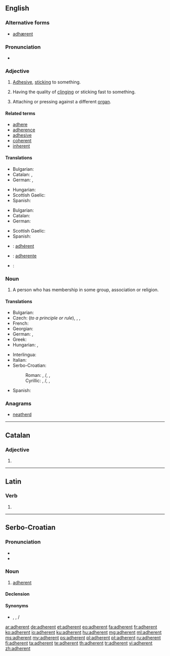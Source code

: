 ==English==

===Alternative forms===
* [[adhærent]] {{qualifier|archaic}}

===Pronunciation===
* {{audio|en-us-adherent.ogg|Audio (US)}}

===Adjective===
{{en-adj}}

# [[adhesive|Adhesive]], [[stick]]ing to something.
#: {{rfquotek|Alexander Pope}}
# Having the quality of [[cling]]ing or sticking fast to something.
# {{context|botany|lang=en}} Attaching or pressing against a different [[organ]].

====Related terms====
* [[adhere]]
* [[adherence]]
* [[adhesive]]
* [[coherent]]
* [[inherent]]

====Translations====
{{trans-top|adhesive}}
* Bulgarian: {{t+|bg|лепкав}}
* Catalan: {{t-|ca|adherent|m|f}}, {{t-|ca|adhesiu}}
* German: {{t-|de|klebend}},  {{t-|de|anhaftend}}
{{trans-mid}}
* Hungarian: {{t+|hu|ragadós}}
* Scottish Gaelic: {{t-|gd|leanmhainn}}
* Spanish: {{t+|es|adhesivo}}
{{trans-bottom}}

{{trans-top|that has the quality of clinging}}
* Bulgarian: {{t+|bg|прилепнал}}
* Catalan: {{t-|ca|adherent|m|f}}
* German: {{t-|de|anhängend}}
{{trans-mid}}
* Scottish Gaelic: {{t-|gd|leanmhainn}}
* Spanish: {{t-|es|adherente}}
{{trans-bottom}}

{{checktrans-top}}
* {{ttbc|fr}}: [[adhérent]]
* {{ttbc|ia}}: [[adherente]]
{{trans-mid}}
* {{ttbc|it}}: {{t+|it|aderente}}
{{trans-bottom}}

===Noun===
{{en-noun}}

# A person who has membership in some group, association or religion.

====Translations====
{{trans-top|a person who has membership in some group}}
* Bulgarian: {{t+|bg|привърженик}}
* Czech: {{t-|cs|příznivec|m}} (''to a principle or rule''), {{t-|cs|stoupenec|m}}, {{t+|cs|člen}}, {{t-|cs|přívrženec|m}}
* French: {{t+|fr|adhérent}}
* Georgian: {{t-|ka|მომხრე}}
* German: {{t+|de|Mitglied|n}}, {{t+|de|Anhänger|m}}
* Greek: {{t+|el|οπαδός|m}}
* Hungarian: {{t+|hu|tag}}, {{t+|hu|követő}}
{{trans-mid}}
* Interlingua: {{t|ia|adherente}}
* Italian: {{t+|it|aderente}}
* Serbo-Croatian:
*: Roman: {{t-|sh|adhèrent|m}}, {{t-|sh|slȅdbenīk|m}}/{{t-|sh|sljȅdbenīk|m}}, {{t-|sh|prìstalica|m|f}}, {{t-|sh|prȉstaša|m}}
*: Cyrillic: {{t-|sh|адхѐрент|m|sc=Cyrl}}, {{t-|sh|сле̏дбенӣк|m|sc=Cyrl}}/{{t-|sh|сље̏дбенӣк|m|sc=Cyrl}}, {{t-|sh|прѝсталица|m|f|sc=Cyrl}}, {{t-|sh|при̏сташа|m|sc=Cyrl}}
* Spanish: {{t-|es|adherente|m}}
{{trans-bottom}}

===Anagrams===
* [[neatherd#English|neatherd]]

----

==Catalan==

===Adjective===
{{ca-adj|mf}}

# {{l/en|adherent}}

----

==Latin==

===Verb===
{{la-verb-form|adhērent}}

# {{conjugation of|adhēreō||3|p|pres|act|ind|lang=la}}

----

==Serbo-Croatian==

===Pronunciation===
* {{IPA|/adxěrent/|lang=sh}}
* {{hyphenation|ad|he|rent}}

===Noun===
{{sh-noun|g=m|head=adhèrent|r|адхерент|адхѐрент}}

# [[#English|adherent]]

====Declension====
{{sh-decl-noun
|adhèrent|adherenti
|adherenta|adhèrenātā
|adherentu|adherentima
|adherenta|adherente
|adherente|adherenti
|adherentu|adherentima
|adherentom|adherentima
}}

====Synonyms====
* {{sense|follower}} {{l|sh|prìstalica}}, {{l|sh|prȉstaša}}, {{l|sh|slȅdbenīk}}/{{l|sh|sljȅdbenīk}}

[[ar:adherent]]
[[de:adherent]]
[[et:adherent]]
[[eo:adherent]]
[[fa:adherent]]
[[fr:adherent]]
[[ko:adherent]]
[[io:adherent]]
[[ku:adherent]]
[[hu:adherent]]
[[mg:adherent]]
[[ml:adherent]]
[[ms:adherent]]
[[my:adherent]]
[[ps:adherent]]
[[pl:adherent]]
[[pt:adherent]]
[[ru:adherent]]
[[fi:adherent]]
[[ta:adherent]]
[[te:adherent]]
[[th:adherent]]
[[tr:adherent]]
[[vi:adherent]]
[[zh:adherent]]